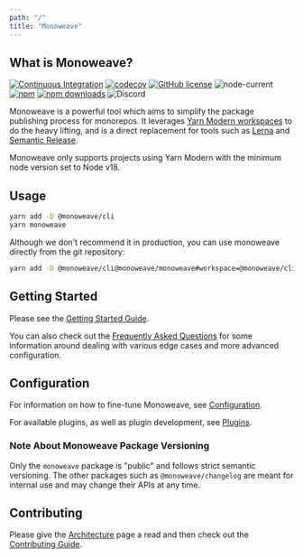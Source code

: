 ```yaml
---
path: "/"
title: "Monoweave"
---
```



## What is Monoweave?

[![Continuous Integration](https://github.com/monoweave/monoweave/actions/workflows/pull-request.yml/badge.svg)](https://github.com/monoweave/monoweave/actions/workflows/pull-request.yml)
[![codecov](https://codecov.io/gh/monoweave/monoweave/branch/main/graph/badge.svg)](https://codecov.io/gh/monoweave/monoweave)
[![GitHub license](https://img.shields.io/github/license/monoweave/monoweave)](https://github.com/monoweave/monoweave/blob/main/LICENSE)
![node-current](https://img.shields.io/node/v/@monoweave/cli)
[![npm](https://img.shields.io/npm/v/@monoweave/cli.svg)](https://www.npmjs.com/package/@monoweave/cli)
[![npm downloads](https://img.shields.io/npm/dm/monoweave.svg)](https://npm-stat.com/charts.html?package=@monoweave/cli)
![Discord](https://img.shields.io/discord/1253743105249902744)

Monoweave is a powerful tool which aims to simplify the package publishing process for monorepos. It leverages [Yarn Modern workspaces](https://yarnpkg.com/features/workspaces) to do the heavy lifting, and is a direct replacement for tools such as [Lerna](https://github.com/lerna/lerna) and [Semantic Release](https://github.com/semantic-release/semantic-release).

Monoweave only supports projects using Yarn Modern with the minimum node version set to Node v18.

## Usage

```bash
yarn add -D @monoweave/cli
yarn monoweave
```

Although we don't recommend it in production, you can use monoweave directly from the git repository:

```bash
yarn add -D @monoweave/cli@monoweave/monoweave#workspace=@monoweave/cli
```

## Getting Started

Please see the [Getting Started Guide](./getting-started).

You can also check out the [Frequently Asked Questions](./faq) for some information around dealing with various edge cases and more advanced configuration.

## Configuration

For information on how to fine-tune Monoweave, see [Configuration](./configuration).

For available plugins, as well as plugin development, see [Plugins](./plugins).

### Note About Monoweave Package Versioning

Only the `monoweave` package is "public" and follows strict semantic versioning. The other packages such as `@monoweave/changelog` are meant for internal use and may change their APIs at any time.

## Contributing

Please give the [Architecture](./architecture) page a read and then check out the [Contributing Guide](./contributing).
